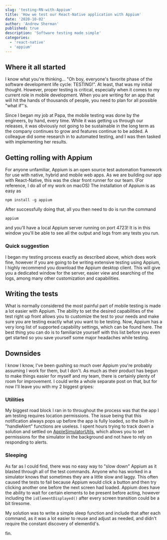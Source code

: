 ```yaml
---
slug: 'testing-RN-with-Appium'
title: 'How we test our React-Native application with Appium'
date: '2020-10-02'
author: 'Andrew Sherman'
published: true
description: 'Software testing made simple'
categories:
  - 'react-native'
  - 'appium'
---
```


## Where it all started

I know what you're thinking... "Oh boy, everyone's favorite phase of the software development life cycle: TESTING!". At least, that was my initial thought. However, proper testing is critical, especially when it comes to my current role in mobile development. When you are writing for an app that will hit the hands of thousands of people, you need to plan for all possible "what if"'s.

Since I began my job at Papa, the mobile testing was done by the engineers, by hand, every time. While it was getting us through our releases, it was obviously not going to be sustainable in the long term as the company continues to grow and features continue to be added. A colleague did some research in to automated testing, and I was then tasked with implementing her results.

## Getting rolling with Appium

For anyone unfamiliar, Appium is an open source test automation framework for use with native, hybrid and mobile web apps. As we are building our app with React-Native, this was the clear front runner for our team. (For reference, I do all of my work on macOS) The installation of Appium is as easy as

`npm install -g appium`

After successfully doing that, all you then need to do is run the command 

`appium`

 and you'll have a local Appium server running on port 4723! It is in this window you'll be able to see all the output and logs from any tests you run.

### Quick suggestion
I began my testing process exactly as described above, which does work fine, however if you are going to be writing extensive testing using Appium, I highly recommend you download the Appium desktop client. This will give you a dedicated window for the server, easier view and searching of the logs, among many other customization and capabilities.

## Writing the tests
What is normally considered the most painful part of mobile testing is made a lot easier with Appium. The ability to set the desired capabilities of the test right up front allows you to customize the test to your needs and make sure you are testing exactly what you want to be testing. Now, Appium has a very long list of supported capability settings, which can be found here. The best thing you can do is to familiarize yourself with this list before you even get started so you save yourself some major headaches while testing.

## Downsides
I know I know, I've been gushing so much over Appium you're probably assuming I work for them, but I don't. As much as their product has begun to make things easier for myself and my team, there is certainly plenty of room for improvement. I could write a whole separate post on that, but for now I'll leave you with my 2 biggest gripes:

### Utilities
My biggest road block I ran in to throughout the process was that the app I am testing requires location permissions. The issue being that this notification always pops up before the app is fully loaded, so the built-in "handleAlert" functions are useless. I spent hours trying to track down a solution and settled on [AppleSimulatorUtils](https://github.com/wix/AppleSimulatorUtils), which allows you to set permissions for the simulator in the background and not have to rely on responding to alerts.

### Sleeping
As far as I could find, there was no easy way to "slow down" Appium as it blasted through all of the test commands. Anyone who has worked in a simulator knows that sometimes they are a little slow and laggy. This often caused the tests to fail because Appium would click a button and then try clicking another one before the next screen had loaded. Appium does have the ability to wait for certain elements to be present before acting, however including the `isElementDisplayed()` after every screen transition could be a bit tiresome.

My solution was to write a simple sleep function and include that after each command, as it was a lot easier to reuse and adjust as needed, and didn't require the constant discovery of elementId's.

fin. 